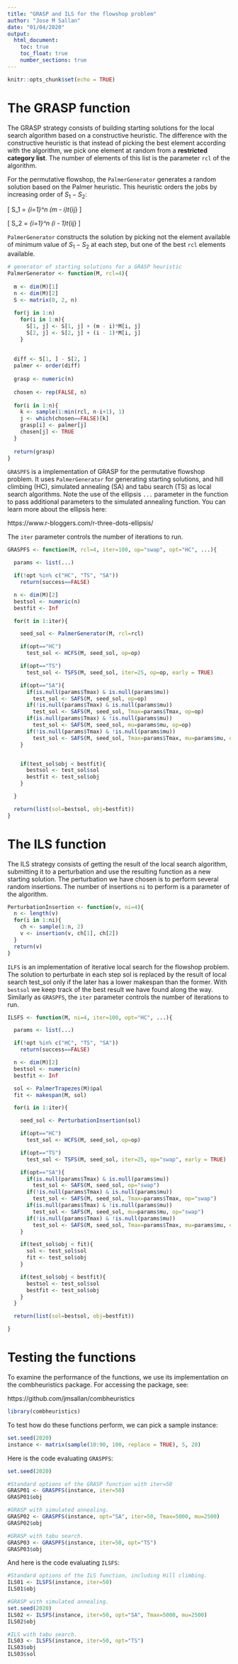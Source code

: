 ```yaml
---
title: "GRASP and ILS for the flowshop problem"
author: "Jose M Sallan"
date: "01/04/2020"
output: 
  html_document:
    toc: true
    toc_float: true
    number_sections: true
---
```


```r
knitr::opts_chunk$set(echo = TRUE)
```

# The GRASP function

The GRASP strategy consists of building starting solutions for the local search algorithm based on a constructive heuristic. The difference with the constructive heuristic is that instead of picking the best element according with the algorithm, we pick one element at random from a **restricted category list**. The number of elements of this list is the parameter `rcl` of the algorithm.

For the permutative flowshop, the `PalmerGenerator` generates a random solution based on the Palmer heuristic. This heuristic orders the jobs by increasing order of $S_1 - S_2$:

\[
S_1 = \displaystyle\sum_{i=1}^n \left(m - i\right)t_{ij}
\]

\[
S_2 = \displaystyle\sum_{i=1}^n \left(i - 1\right)t_{ij}
\]

`PalmerGenerator` constructs the solution by picking not the element available of minimum value of $S_1 - S_2$ at each step, but one of the best `rcl` elements available.

```r
# generator of starting solutions for a GRASP heuristic
PalmerGenerator <- function(M, rcl=4){
  
  m <- dim(M)[1]
  n <- dim(M)[2]
  S <- matrix(0, 2, n)
  
  for(j in 1:n)
    for(i in 1:m){
      S[1, j] <- S[1, j] + (m - i)*M[i, j]
      S[2, j] <- S[2, j] + (i - 1)*M[i, j]
    }
  
  
  diff <- S[1, ] - S[2, ]
  palmer <- order(diff)
  
  grasp <- numeric(n)
  
  chosen <- rep(FALSE, n)
  
  for(i in 1:n){
    k <- sample(1:min(rcl, n-i+1), 1)
    j <- which(chosen==FALSE)[k]
    grasp[i] <- palmer[j]
    chosen[j] <- TRUE
  }
  
  return(grasp)
}
```

`GRASPFS` is a implementation of GRASP for the permutative flowshop problem. It uses `PalmerGenerator` for generating starting solutions, and hill climbing (HC), simulated annealing (SA) and tabu search (TS) as local search algorithms. Note the use of the ellipsis `...` parameter in the function to pass additional parameters to the simulated annealing function. You can learn more about the ellipsis here:

https://www.r-bloggers.com/r-three-dots-ellipsis/

The `iter` parameter controls the number of iterations to run.

```r
GRASPFS <- function(M, rcl=4, iter=100, op="swap", opt="HC", ...){

  params <- list(...)

  if(!opt %in% c("HC", "TS", "SA"))
    return(success==FALSE)

  n <- dim(M)[2]
  bestsol <- numeric(n)
  bestfit <- Inf

  for(t in 1:iter){

    seed_sol <- PalmerGenerator(M, rcl=rcl)

    if(opt=="HC")
      test_sol <- HCFS(M, seed_sol, op=op)

    if(opt=="TS")
      test_sol <- TSFS(M, seed_sol, iter=25, op=op, early = TRUE)

    if(opt=="SA"){
      if(is.null(params$Tmax) & is.null(params$mu))
        test_sol <- SAFS(M, seed_sol, op=op)
      if(!is.null(params$Tmax) & is.null(params$mu))
        test_sol <- SAFS(M, seed_sol, Tmax=params$Tmax, op=op)
      if(is.null(params$Tmax) & !is.null(params$mu))
        test_sol <- SAFS(M, seed_sol, mu=params$mu, op=op)
      if(!is.null(params$Tmax) & !is.null(params$mu))
        test_sol <- SAFS(M, seed_sol, Tmax=params$Tmax, mu=params$mu, op=op)
    }


    if(test_sol$obj < bestfit){
      bestsol <- test_sol$sol
      bestfit <- test_sol$obj
    }

  }

  return(list(sol=bestsol, obj=bestfit))
}
```


# The ILS function

The ILS strategy consists of getting the result of the local search algorithm, submitting it to a perturbation and use the resulting function as a new starting solution. The perturbation we have chosen is to perform several random insertions. The number of insertions `ni` to perform is a parameter of the algorithm.

```r
PerturbationInsertion <- function(v, ni=4){
  n <- length(v)
  for(i in 1:ni){
    ch <- sample(1:n, 2)
    v <- insertion(v, ch[1], ch[2])
  }
  return(v)
}
```

`ILFS` is an implementation of iterative local search for the flowshop problem. The solution to perturbate in each step sol is replaced by the result of local search test_sol only if the later has a lower makespan than the former. With `bestsol` we keep track of the best result we have found along the way. Similarly as `GRASPFS`, the `iter` parameter controls the number of iterations to run.

```r
ILSFS <- function(M, ni=4, iter=100, opt="HC", ...){

  params <- list(...)

  if(!opt %in% c("HC", "TS", "SA"))
    return(success==FALSE)

  n <- dim(M)[2]
  bestsol <- numeric(n)
  bestfit <- Inf

  sol <- PalmerTrapezes(M)$pal
  fit <- makespan(M, sol)

  for(i in 1:iter){

    seed_sol <- PerturbationInsertion(sol)

    if(opt=="HC")
      test_sol <- HCFS(M, seed_sol, op=op)

    if(opt=="TS")
      test_sol <- TSFS(M, seed_sol, iter=25, op="swap", early = TRUE)

    if(opt=="SA"){
      if(is.null(params$Tmax) & is.null(params$mu))
        test_sol <- SAFS(M, seed_sol, op="swap")
      if(!is.null(params$Tmax) & is.null(params$mu))
        test_sol <- SAFS(M, seed_sol, Tmax=params$Tmax, op="swap")
      if(is.null(params$Tmax) & !is.null(params$mu))
        test_sol <- SAFS(M, seed_sol, mu=params$mu, op="swap")
      if(!is.null(params$Tmax) & !is.null(params$mu))
        test_sol <- SAFS(M, seed_sol, Tmax=params$Tmax, mu=params$mu, op="swap")
    }

    if(test_sol$obj < fit){
      sol <- test_sol$sol
      fit <- test_sol$obj
    }

    if(test_sol$obj < bestfit){
      bestsol <- test_sol$sol
      bestfit <- test_sol$obj
    }
  }

  return(list(sol=bestsol, obj=bestfit))

}
```

# Testing the functions

To examine the performance of the functions, we use its implementation on the combheuristics package. For accessing the package, see:

https://github.com/jmsallan/combheuristics 

```r
library(combheuristics)
```


To test how do these functions perform, we can pick a sample instance:

```r
set.seed(2020)
instance <- matrix(sample(10:90, 100, replace = TRUE), 5, 20)
```

Here is the code evaluating `GRASPFS`:

```r
set.seed(2020)

#Standard options of the GRASP function with iter=50
GRASP01 <- GRASPFS(instance, iter=50)
GRASP01$obj

#GRASP with simulated annealing.
GRASP02 <- GRASPFS(instance, opt="SA", iter=50, Tmax=5000, mu=2500)
GRASP02$obj

#GRASP with tabu search.
GRASP03 <- GRASPFS(instance, iter=50, opt="TS")
GRASP03$obj
```

And here is the code evaluating `ILSFS`:

```r
#Standard options of the ILS function, including Hill climbing.
ILS01 <- ILSFS(instance, iter=50)
ILS01$obj

#GRASP with simulated annealing.
set.seed(2020)
ILS02 <- ILSFS(instance, iter=50, opt="SA", Tmax=5000, mu=2500)
ILS02$obj

#ILS with tabu search.
ILS03 <- ILSFS(instance, iter=50, opt="TS")
ILS03$obj
ILS03$sol
```


